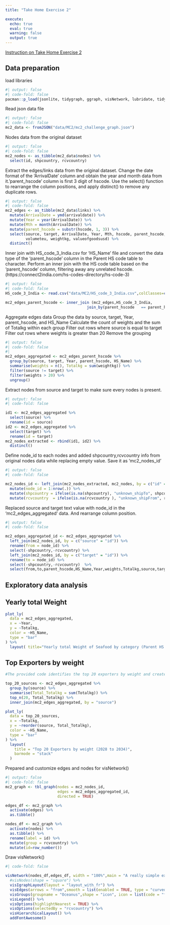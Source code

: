 ```yaml
---
title: "Take Home Exercise 2"

execute: 
  echo: true
  eval: true
  warning: false
  output: true
---
```


[Instruction on Take Home Exercise 2](https://isss608-ay2022-23apr.netlify.app/take-home_ex/th_ex02)

## Data preparation

load libraries 
```r
#| output: false
#| code-fold: false
pacman::p_load(jsonlite, tidygraph, ggraph, visNetwork, lubridate, tidyverse, fontawesome, plotly)
```

Read json data file
```r
#| output: false
#| code-fold: false
mc2_data <- fromJSON("data/MC2/mc2_challenge_graph.json")

```

Nodes data from the original dataset
```r
#| output: false
#| code-fold: false
mc2_nodes <- as_tibble(mc2_data$nodes) %>%
  select(id, shpcountry, rcvcountry)

```

Extract the edges/links data from the original dataset. 
Change the date format of the 'ArrivalDate' column and obtain the year and month data from it.'parent_hscode' column is first 3 digit of hscode. Use the select() function to rearrange the column positions, and apply distinct() to remove any duplicate rows.
```r
#| output: false
#| code-fold: false
mc2_edges <- as_tibble(mc2_data$links) %>%
  mutate(ArrivalDate = ymd(arrivaldate)) %>%
  mutate(Year = year(ArrivalDate)) %>%
  mutate(Mth = month(ArrivalDate)) %>%
  mutate(parent_hscode = substr(hscode, 1, 3)) %>%
  select(source, target, ArrivalDate, Year, Mth, hscode, parent_hscode, valueofgoods_omu, 
         volumeteu, weightkg, valueofgoodsusd) %>% 
  distinct()
```

Inner join with HS_code_3_India.csv for 'HS_Name'
file and convert the data type of the 'parent_hscode' column in the Parent HS code table to character. Perform an inner join with the HS code table based on the 'parent_hscode' column, filtering away any unrelated hscode.(https://connect2india.com/hs-codes-directory/hs-code-3)
```r
#| output: false
#| code-fold: false
HS_code_3_India <- read.csv("data/MC2/HS_code_3_India.csv",colClasses=c("parent_hscode" ="character"))

mc2_edges_parent_hscode <- inner_join (mc2_edges,HS_code_3_India,
                                    join_by(parent_hscode   == parent_hscode))
```

Aggregate edges data
Group the data by source, target, Year, parent_hscode, and HS_Name
Calculate the count of weights and the sum of Totalkg within each group
Filter out rows where source is equal to target
Filter out rows where weights is greater than 20
Remove the grouping
```r
#| output: false
#| code-fold: false
#| 
mc2_edges_aggregated <- mc2_edges_parent_hscode %>%
  group_by(source, target, Year, parent_hscode, HS_Name) %>% 
  summarise(weights = n(), Totalkg = sum(weightkg)) %>% 
  filter(source != target) %>%
  filter(weights > 20) %>% 
  ungroup() 
```


Extract nodes from source and target to make sure every nodes is present.
```r
#| output: false
#| code-fold: false

id1 <- mc2_edges_aggregated %>%
  select(source) %>%
  rename(id = source)
id2 <- mc2_edges_aggregated %>%
  select(target) %>%
  rename(id = target)
mc2_nodes_extracted <- rbind(id1, id2) %>%
  distinct()
```



Define node_id to each nodes and added shpcountry,rcvcountry info from original nodes data while replacing empty value. Save it as 'mc2_nodes_id'
```r
#| output: false
#| code-fold: false

mc2_nodes_id <- left_join(mc2_nodes_extracted, mc2_nodes, by = c("id" = "id")) %>%
  mutate(node_id = 1:nrow(.)) %>%
  mutate(shpcountry = ifelse(is.na(shpcountry), "unknown_shipTo", shpcountry)) %>%
  mutate(rcvcountry  = ifelse(is.na(rcvcountry ), "unknown_shipFrom", rcvcountry))
```

Replaced source and target text value with node_id in the 'mc2_edges_aggregated' data. And rearrange column position.
```r
#| output: false
#| code-fold: false

mc2_edges_aggregated_id <- mc2_edges_aggregated %>%
  left_join(mc2_nodes_id, by = c("source" = "id")) %>%
  rename(from = node_id) %>%
  select(-shpcountry,-rcvcountry) %>%
  left_join(mc2_nodes_id, by = c("target" = "id")) %>%
  rename(to = node_id) %>%
  select(-shpcountry,-rcvcountry)  %>%
  select(from,to,parent_hscode,HS_Name,Year,weights,Totalkg,source,target)
```

## Exploratory data analysis
::: panel-tabset
## Yearly total Weight

```r
plot_ly(
  data = mc2_edges_aggregated,
  x = ~Year,
  y = ~Totalkg,
  color = ~HS_Name,
  type = "bar"
) %>% 
  layout( title="Yearly total Weight of Seafood by category (Parent HS code)",barmode = "stack")

```

## Top Exporters by weight 

```r
#The provided code identifies the top 20 exporters by weight and creates a stacked bar plot to visualize their distribution.

top_20_sources <- mc2_edges_aggregated %>%
  group_by(source) %>%
  summarise(Total_Totalkg = sum(Totalkg)) %>%
  top_n(20, Total_Totalkg) %>%
  inner_join(mc2_edges_aggregated, by = "source") 

plot_ly(
  data = top_20_sources,
  x = ~Totalkg,
  y = ~reorder(source, Total_Totalkg),
  color = ~HS_Name,
  type = "bar"
) %>% 
  layout(
    title = "Top 20 Exporters by weight (2028 to 2034)",
    barmode = "stack"
  )

```
:::

Prepared and customize edges and nodes for visNetwork()
```r
#| output: false
#| code-fold: false
mc2_graph <- tbl_graph(nodes = mc2_nodes_id,
                       edges = mc2_edges_aggregated_id,
                       directed = TRUE)

edges_df <- mc2_graph %>%
  activate(edges) %>%
  as.tibble()

nodes_df <- mc2_graph %>%
  activate(nodes) %>%
  as.tibble() %>%
  rename(label = id) %>%
  mutate(group = rcvcountry) %>%
  mutate(id=row_number())
```


Draw visNetwork()
```r
#| code-fold: false

visNetwork(nodes_df,edges_df, width = "100%",main = "A really simple example") %>%
  #visNodes(shape = "square") %>% 
  visIgraphLayout(layout = "layout_with_fr") %>%
  visEdges(arrows = "from",smooth = list(enabled = TRUE, type = "curvedCW")) %>%
  visGroups(groupname = "Oceanus",shape = "icon", icon = list(code = "f005", size = 75)) %>% 
  visLegend() %>%
  visOptions(highlightNearest = TRUE) %>%
  visOptions(selectedBy = "rcvcountry") %>%
  visHierarchicalLayout() %>%
  addFontAwesome()
```